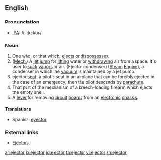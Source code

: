 ==English==

===Pronunciation===
* [[IPA]]: /iː'ʤɛktɚ/

===Noun===
{{en-noun}}
# One who, or that which, [[eject]]s or [[dispossess]]es.
# ([[Mech.]]) A [[jet]] [[jump]] for [[lift]]ing water or [[withdraw]]ing air from a space. It´s user to [[suck]] [[vapor]]s or air. {Ejector condenser} ([[Steam]] [[Engine]]), a condenser in which the [[vacuum]] is maintained by a jet pump.
# ejector [[seat]]: a pilot's seat in an airplane that can be forcibly ejected          in the case of an emergency; then the pilot descends by [[parachute]].
# That part of the mechanism of a breech-loading firearm which ejects the empty shell.
# A [[lever]] for removing [[circuit]] [[board]]s from an [[electronic]] [[chassis]].

====Translations====
*Spanish: [[eyector]] {{m}}

===External links===
*[http://www.steamjenny.com/fans/portejectmodels.html Ejectors].

[[ar:ejector]]
[[io:ejector]]
[[id:ejector]]
[[ta:ejector]]
[[vi:ejector]]
[[zh:ejector]]